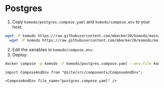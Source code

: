 # Postgres

1. Copy `komodo/postgres.compose.yaml` and `komodo/compose.env` to your host:
```bash
wget -P komodo https://raw.githubusercontent.com/mbecker20/komodo/main/compose/postgres.compose.yaml && \
  wget -P komodo https://raw.githubusercontent.com/mbecker20/komodo/main/compose/compose.env
```
2. Edit the variables in `komodo/compose.env`.
3. Deploy:

```bash
docker compose -p komodo -f komodo/postgres.compose.yaml --env-file komodo/compose.env up -d
```

```mdx-code-block
import ComposeAndEnv from "@site/src/components/ComposeAndEnv";

<ComposeAndEnv file_name="postgres.compose.yaml" />
```
